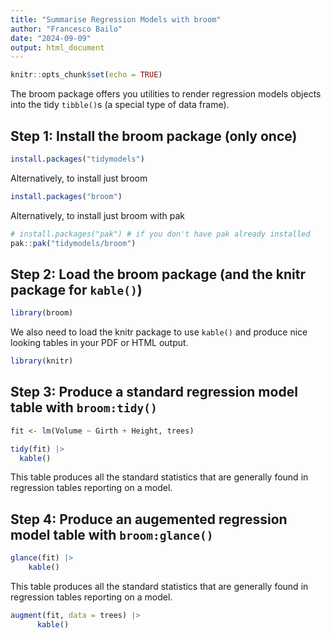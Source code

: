 ```yaml
---
title: "Summarise Regression Models with broom"
author: "Francesco Bailo"
date: "2024-09-09"
output: html_document
---
```


```r
knitr::opts_chunk$set(echo = TRUE)
```

The broom package offers you utilities to render regression models objects into the tidy `tibble()`s (a special type of data frame).

## Step 1: Install the broom package (only once)

```r
install.packages("tidymodels")
```

Alternatively, to install just broom

```r
install.packages("broom")
```

Alternatively, to install just broom with pak

```r
# install.packages("pak") # if you don't have pak already installed
pak::pak("tidymodels/broom")
```

## Step 2: Load the broom package (and the knitr package for `kable()`)

```r
library(broom)
```

We also need to load the knitr package to use `kable()` and produce nice looking tables in your PDF or HTML output.

```r
library(knitr)
```


## Step 3: Produce a standard regression model table with `broom:tidy()`

```r
fit <- lm(Volume ~ Girth + Height, trees)
```

```r
tidy(fit) |>
  kable()
```

This table produces all the standard statistics that are generally found in regression tables reporting on a model.

## Step 4: Produce an augemented regression model table with `broom:glance()`

```r
glance(fit) |>
    kable()
```

This table produces all the standard statistics that are generally found in regression tables reporting on a model.

```r
augment(fit, data = trees) |>
      kable()
```

